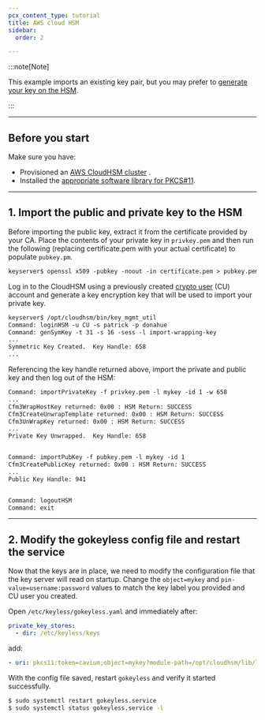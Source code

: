 ```yaml
---
pcx_content_type: tutorial
title: AWS cloud HSM
sidebar:
  order: 2

---
```


:::note[Note]


This example imports an existing key pair, but you may prefer to [generate your key on the HSM](https://docs.aws.amazon.com/cloudhsm/latest/userguide/manage-keys.html).


:::

***

## Before you start

Make sure you have:

* Provisioned an [AWS CloudHSM cluster](https://docs.aws.amazon.com/cloudhsm/latest/userguide/getting-started.html) .
* Installed the [appropriate software library for PKCS#11](https://docs.aws.amazon.com/cloudhsm/latest/userguide/pkcs11-library-install.html).

***

## 1. Import the public and private key to the HSM

Before importing the public key, extract it from the certificate provided by your CA. Place the contents of your private key in `privkey.pem` and then run the following (replacing certificate.pem with your actual certificate) to populate `pubkey.pm`.

```txt
keyserver$ openssl x509 -pubkey -noout -in certificate.pem > pubkey.pem
```

Log in to the CloudHSM using a previously created [crypto user](https://docs.aws.amazon.com/cloudhsm/latest/userguide/hsm-users.html#crypto-user) (CU) account and generate a key encryption key that will be used to import your private key.

```txt
keyserver$ /opt/cloudhsm/bin/key_mgmt_util
Command: loginHSM -u CU -s patrick -p donahue
Command: genSymKey -t 31 -s 16 -sess -l import-wrapping-key
...
Symmetric Key Created.  Key Handle: 658
...
```

Referencing the key handle returned above, import the private and public key and then log out of the HSM:

```txt
Command: importPrivateKey -f privkey.pem -l mykey -id 1 -w 658
...
Cfm3WrapHostKey returned: 0x00 : HSM Return: SUCCESS
Cfm3CreateUnwrapTemplate returned: 0x00 : HSM Return: SUCCESS
Cfm3UnWrapKey returned: 0x00 : HSM Return: SUCCESS
...
Private Key Unwrapped.  Key Handle: 658


Command: importPubKey -f pubkey.pem -l mykey -id 1
Cfm3CreatePublicKey returned: 0x00 : HSM Return: SUCCESS
...
Public Key Handle: 941


Command: logoutHSM
Command: exit
```

***

## 2. Modify the gokeyless config file and restart the service

Now that the keys are in place, we need to modify the configuration file that the key server will read on startup. Change the `object=mykey` and `pin-value=username:password` values to match the key label you provided and CU user you created.

Open `/etc/keyless/gokeyless.yaml` and immediately after:

```yaml
private_key_stores:
  - dir: /etc/keyless/keys
```

add:

```yaml
- uri: pkcs11:token=cavium;object=mykey?module-path=/opt/cloudhsm/lib/libcloudhsm_pkcs11_standard.so&pin-value=patrick:donahue&max-sessions=1
```

With the config file saved, restart `gokeyless` and verify it started successfully.

```sh
$ sudo systemctl restart gokeyless.service
$ sudo systemctl status gokeyless.service -l
```

